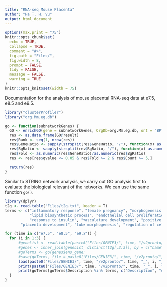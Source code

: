 ```yaml
---
title: "RNA-seq Mouse Placenta"
author: "Ha T. H. Vu"
output: html_document
---
```

  
```r
options(max.print = "75")
knitr::opts_chunk$set(
  echo = TRUE,
  collapse = TRUE,
  comment = "#>",
  fig.path = "Files/",
  fig.width = 8,
  prompt = FALSE,
  tidy = FALSE,
  message = FALSE,
  warning = TRUE
)
knitr::opts_knit$set(width = 75)
```

Documentation for the analysis of mouse placental RNA-seq data at e7.5, e8.5 and e9.5.

```r
library("clusterProfiler")
library("org.Mm.eg.db")

go <- function(subnetworkGenes) {
  GO <- enrichGO(gene = subnetworkGenes, OrgDb=org.Mm.eg.db, ont = "BP", pvalueCutoff = 1, qvalueCutoff = 1, maxGSSize=1000, readable = T, keyType = "ENSEMBL")
  res <- as.data.frame(GO@result)
  res$Rank <- seq(1, nrow(res))
  res$GeneRatio <- sapply(strsplit(res$GeneRatio, "/"), function(x) as.numeric(x[1])/as.numeric(x[2]))
  res$BgRatio <- sapply(strsplit(res$BgRatio, "/"), function(x) as.numeric(x[1])/as.numeric(x[2]))
  res$Fold <- as.numeric(res$GeneRatio)/as.numeric(res$BgRatio)
  res <- res[res$qvalue <= 0.05 & res$Fold >= 2 & res$Count >= 5,]
  
  return(res)
}
```
Similar to STRING network analysis, we carry out GO analysis first to evaluate the biological relevant of the networks. We can use the same function `go()`.
```r
library(dplyr)
t2g <- read.table("Files/t2g.txt", header = T)
terms <- c("inflammatory response", "female pregnancy", "morphogenesis of a branching structure",
           "lipid biosynthetic process", "endothelial cell proliferation", "cholesterol metabolic process",
           "response to insulin", "vasculature development", "positive regulation of cell migration", "epithelium migration",
	   "placenta development", "tube morphogenesis", "regulation of cell migration")

for (time in c("e7.5", "e8.5", "e9.5")) {
  for (i in 1:3) {
      #geneList <- read.table(paste0("Files/GENIE3/", time, "/v2pronto/", time, "_", i, "_nodeTable.csv"), header = T, sep = ",")
      #genes <- inner_join(geneList, distinct(t2g[,2:3]), by = c("name" = "ext_gene"))
      #goTerms <- go(genes$ens_gene)
      #save(goTerms, file = paste0("Files/GENIE3/", time, "/v2pronto/", time, "_", i, "_BP_filtered.rda"))
      load(paste0("Files/GENIE3/", time, "/v2pronto/", time, "_", i, "_BP_filtered.rda"))
      print(paste0("Files/GENIE3/", time, "/v2pronto/", time, "_", i, "_BP_filtered.rda"))
      print(goTerms[goTerms$Description %in% terms, c("Description", "qvalue", "Count", "Rank", "Fold")])
  }
}
```

